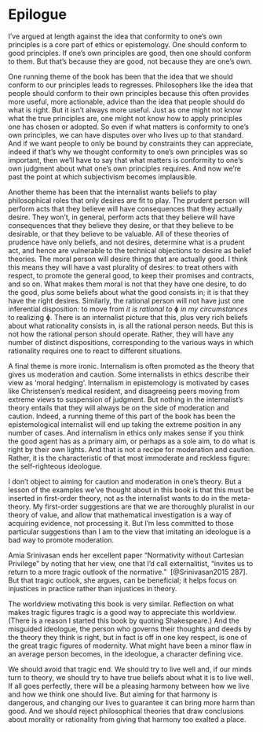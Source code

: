 # Epilogue

I've argued at length against the idea that conformity to one's own principles is a core part of ethics or epistemology. One should conform to good principles. If one's own principles are good, then one should conform to them. But that's because they are good, not because they are one's own.

One running theme of the book has been that the idea that we should conform to our principles leads to regresses. Philosophers like the idea that people should conform to their own principles because this often provides more useful, more actionable, advice than the idea that people should do what is right. But it isn't always more useful. Just as one might not know what the true principles are, one might not know how to apply principles one has chosen or adopted. So even if what matters is conformity to one's own principles, we can have disputes over who lives up to that standard. And if we want people to only be bound by constraints they can appreciate, indeed if that's why we thought conformity to one's own principles was so important, then we'll have to say that what matters is conformity to one's own judgment about what one's own principles requires. And now we're past the point at which subjectivism becomes implausible.

Another theme has been that the internalist wants beliefs to play philosophical roles that only desires are fit to play. The prudent person will perform acts that they believe will have consequences that they actually desire. They won't, in general, perform acts that they believe will have consequences that they believe they desire, or that they believe to be desirable, or that they believe to be valuable. All of these theories of prudence have only beliefs, and not desires, determine what is a prudent act, and hence are vulnerable to the technical objections to desire as belief theories. The moral person will desire things that are actually good. I think this means they will have a vast plurality of desires: to treat others with respect, to promote the general good, to keep their promises and contracts, and so on. What makes them moral is not that they have one desire, to do the good, plus some beliefs about what the good consists in; it is that they have the right desires. Similarly, the rational person will not have just one inferential disposition: to move from *it is rational to* ɸ *in my circumstances* to realizing ɸ. There is an internalist picture that this, plus very rich beliefs about what rationality consists in, is all the rational person needs. But this is not how the rational person should operate. Rather, they will have any number of distinct dispositions, corresponding to the various ways in which rationality requires one to react to different situations.

A final theme is more ironic. Internalism is often promoted as the theory that gives us moderation and caution. Some internalists in ethics describe their view as 'moral hedging'. Internalism in epistemology is motivated by cases like Christensen's medical resident, and disagreeing peers moving from extreme views to suspension of judgment. But nothing in the internalist's theory entails that they will always be on the side of moderation and caution. Indeed, a running theme of this part of the book has been the epistemological internalist will end up taking the extreme position in any number of cases. And internalism in ethics only makes sense if you think the good agent has as a primary aim, or perhaps as a sole aim, to do what is right by their own lights. And that is not a recipe for moderation and caution. Rather, it is the characteristic of that most immoderate and reckless figure: the self-righteous ideologue.

I don't object to aiming for caution and moderation in one's theory. But a lesson of the examples we've thought about in this book is that this must be inserted in first-order theory, not as the internalist wants to do in the meta-theory. My first-order suggestions are that we are thoroughly pluralist in our theory of value, and allow that mathematical investigation is a way of acquiring evidence, not processing it. But I'm less committed to those particular suggestions than I am to the view that imitating an ideologue is a bad way to promote moderation.

Amia Srinivasan ends her excellent paper "Normativity without Cartesian Privilege" by noting that her view, one that I'd call externalitist, "invites us to return to a more tragic outlook of the normative."  [@Srinivasan2015 287]. But that tragic outlook, she argues, can be beneficial; it helps focus on injustices in practice rather than injustices in theory.

The worldview motivating this book is very similar. Reflection on what makes tragic figures tragic is a good way to appreciate this worldview. (There is a reason I started this book by quoting Shakespeare.) And the misguided ideologue, the person who governs their thoughts and deeds by the theory they think is right, but in fact is off in one key respect, is one of the great tragic figures of modernity. What might have been a minor flaw in an average person becomes, in the ideologue, a character defining vice.

We should avoid that tragic end. We should try to live well and, if our minds turn to theory, we should try to have true beliefs about what it is to live well. If all goes perfectly, there will be a pleasing harmony between how we live and how we think one should live. But aiming for that harmony is dangerous, and changing our lives to guarantee it can bring more harm than good. And we should reject philosophical theories that draw conclusions about morality or rationality from giving that harmony too exalted a place.
